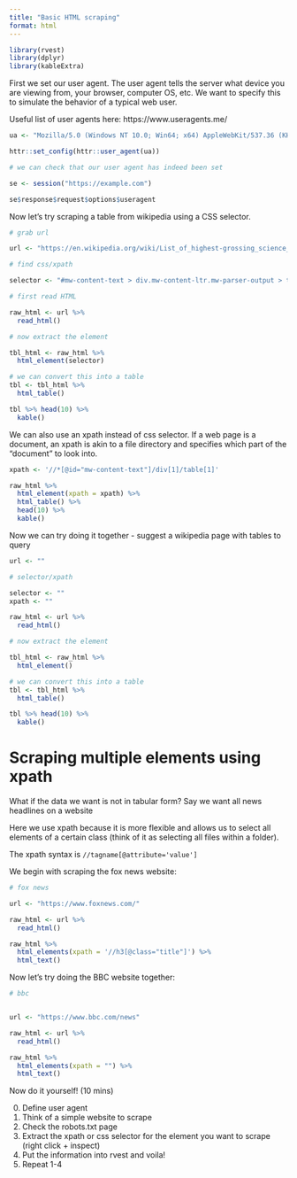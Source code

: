 ---
title: "Basic HTML scraping"
format: html
---

```{r}

library(rvest)
library(dplyr)
library(kableExtra)

```

First we set our user agent. The user agent tells the server what device you are viewing from, your browser, computer OS, etc. We want to specify this to simulate the behavior of a typical web user.

Useful list of user agents here: https://www.useragents.me/

```{r}

ua <- "Mozilla/5.0 (Windows NT 10.0; Win64; x64) AppleWebKit/537.36 (KHTML, like Gecko) Chrome/109.0.0.0 Safari/537.36"

httr::set_config(httr::user_agent(ua))

# we can check that our user agent has indeed been set

se <- session("https://example.com")

se$response$request$options$useragent

```

Now let's try scraping a table from wikipedia using a CSS selector.

```{r}

# grab url

url <- "https://en.wikipedia.org/wiki/List_of_highest-grossing_science_fiction_films"

# find css/xpath

selector <- "#mw-content-text > div.mw-content-ltr.mw-parser-output > table:nth-child(6)"

# first read HTML

raw_html <- url %>% 
  read_html() 

# now extract the element

tbl_html <- raw_html %>% 
  html_element(selector) 

# we can convert this into a table
tbl <- tbl_html %>% 
  html_table()

tbl %>% head(10) %>% 
  kable()

```

We can also use an xpath instead of css selector. If a web page is a document, an xpath is akin to a file directory and specifies which part of the "document" to look into.

```{r}

xpath <- '//*[@id="mw-content-text"]/div[1]/table[1]'

raw_html %>% 
  html_element(xpath = xpath) %>% 
  html_table() %>% 
  head(10) %>% 
  kable()

```

Now we can try doing it together - suggest a wikipedia page with tables to query

```{r}

url <- ""

# selector/xpath

selector <- ""
xpath <- ""

raw_html <- url %>% 
  read_html() 

# now extract the element

tbl_html <- raw_html %>% 
  html_element() 

# we can convert this into a table
tbl <- tbl_html %>% 
  html_table()

tbl %>% head(10) %>% 
  kable()


```


# Scraping multiple elements using xpath

What if the data we want is not in tabular form? Say we want all news headlines on a website

Here we use xpath because it is more flexible and allows us to select all elements of a certain class (think of it as selecting all files within a folder).

The xpath syntax is `//tagname[@attribute='value']`

We begin with scraping the fox news website:

```{r}

# fox news

url <- "https://www.foxnews.com/"

raw_html <- url %>% 
  read_html()

raw_html %>% 
  html_elements(xpath = '//h3[@class="title"]') %>% 
  html_text()

```

Now let's try doing the BBC website together:

```{r}

# bbc


url <- "https://www.bbc.com/news"

raw_html <- url %>% 
  read_html()

raw_html %>% 
  html_elements(xpath = "") %>% 
  html_text()


```

Now do it yourself! (10 mins)

0. Define user agent
1. Think of a simple website to scrape
2. Check the robots.txt page
3. Extract the xpath or css selector for the element you want to scrape (right click + inspect)
4. Put the information into rvest and voila!
5. Repeat 1-4 
